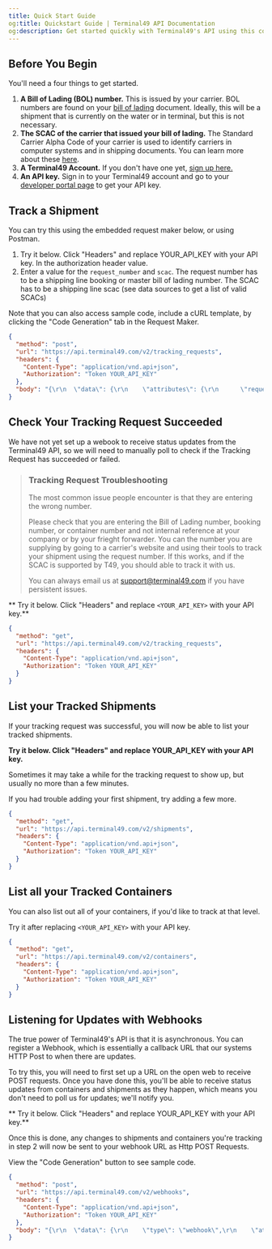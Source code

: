 ```yaml
---
title: Quick Start Guide
og:title: Quickstart Guide | Terminal49 API Documentation
og:description: Get started quickly with Terminal49's API using this comprehensive guide. Simplify your shipping workflows today.
---
```


## Before You Begin

You'll need a four things to get started.

1. **A Bill of Lading (BOL) number.** This is issued by your carrier. BOL numbers are found on your [bill of lading](https://en.wikipedia.org/wiki/Bill_of_lading) document. Ideally, this will be a shipment that is currently on the water or in terminal, but this is not necessary.
2. **The SCAC of the carrier that issued your bill of lading.** The Standard Carrier Alpha Code of your carrier is used to identify carriers in computer systems and in shipping documents. You can learn more about these [here](https://en.wikipedia.org/wiki/Standard_Carrier_Alpha_Code).
3. **A Terminal49 Account.** If you don't have one yet, [sign up here.](https://app.terminal49.com/register)
4. **An API key.** Sign in to your Terminal49 account and go to your [developer portal page](https://app.terminal49.com/developers) to get your API key.

## Track a Shipment

You can try this using the embedded request maker below, or using Postman.

1. Try it below. Click "Headers" and replace YOUR_API_KEY with your API key. In the authorization header value.
2. Enter a value for the `request_number` and `scac`. The request number has to be a shipping line booking or master bill of lading number. The SCAC has to be a shipping line scac (see data sources to get a list of valid SCACs)

Note that you can also access sample code, include a cURL template, by clicking the "Code Generation" tab in the Request Maker.

```json http
{
  "method": "post",
  "url": "https://api.terminal49.com/v2/tracking_requests",
  "headers": {
    "Content-Type": "application/vnd.api+json",
    "Authorization": "Token YOUR_API_KEY"
  },
  "body": "{\r\n  \"data\": {\r\n    \"attributes\": {\r\n      \"request_type\": \"bill_of_lading\",\r\n      \"request_number\": \"\",\r\n      \"scac\": \"\"\r\n    },\r\n    \"type\": \"tracking_request\"\r\n  }\r\n}"
}
```

## Check Your Tracking Request Succeeded

We have not yet set up a webook to receive status updates from the Terminal49 API, so we will need to manually poll to check if the Tracking Request has succeeded or failed.



> ### Tracking Request Troubleshooting
> The most common issue people encounter is that they are  entering the wrong number.
>
> Please check that you are entering the Bill of Lading number, booking number, or container number and not internal reference at your company or by your frieght forwarder. You can the number you are supplying by going to a carrier's website and using their tools to track your shipment using the request number. If this works, and if the SCAC is supported by T49, you should able to track it with us.
>
> You can always email us at support@terminal49.com if you have persistent issues.

** Try it below. Click "Headers" and replace `<YOUR_API_KEY>` with your API key.**


```json http
{
  "method": "get",
  "url": "https://api.terminal49.com/v2/tracking_requests",
  "headers": {
    "Content-Type": "application/vnd.api+json",
    "Authorization": "Token YOUR_API_KEY"
  }
}
```

## List your Tracked Shipments

If your tracking request was successful, you will now be able to list your tracked shipments.

**Try it below. Click "Headers" and replace YOUR_API_KEY with your API key.**

Sometimes it may take a while for the tracking request to show up, but usually no more than a few minutes.

If you had trouble adding your first shipment, try adding a few more.

```json http
{
  "method": "get",
  "url": "https://api.terminal49.com/v2/shipments",
  "headers": {
    "Content-Type": "application/vnd.api+json",
    "Authorization": "Token YOUR_API_KEY"
  }
}
```

## List all your Tracked Containers

You can also list out all of your containers, if you'd like to track at that level.

Try it after replacing `<YOUR_API_KEY>` with your API key.

```json http
{
  "method": "get",
  "url": "https://api.terminal49.com/v2/containers",
  "headers": {
    "Content-Type": "application/vnd.api+json",
    "Authorization": "Token YOUR_API_KEY"
  }
}
```


## Listening for Updates with Webhooks

The true power of Terminal49's API is that it is asynchronous. You can register a Webhook, which is essentially a callback URL that our systems HTTP Post to when there are updates.

To try this, you will need to first set up a URL on the open web to receive POST requests. Once you have done this, you'll be able to receive status updates from containers and shipments as they happen, which means you don't need to poll us for updates; we'll notify you.

** Try it below. Click "Headers" and replace YOUR_API_KEY with your API key.**

Once this is done, any changes to shipments and containers you're tracking in step 2 will now be sent to your webhook URL as Http POST Requests.

View the "Code Generation" button to see sample code.

```json http
{
  "method": "post",
  "url": "https://api.terminal49.com/v2/webhooks",
  "headers": {
    "Content-Type": "application/vnd.api+json",
    "Authorization": "Token YOUR_API_KEY"
  },
  "body": "{\r\n  \"data\": {\r\n    \"type\": \"webhook\",\r\n    \"attributes\": {\r\n      \"url\": \"https:\/\/webhook.site\/\",\r\n      \"active\": true,\r\n      \"events\": [\r\n        \"*\"\r\n      ]\r\n    }\r\n  }\r\n}"
}
```
